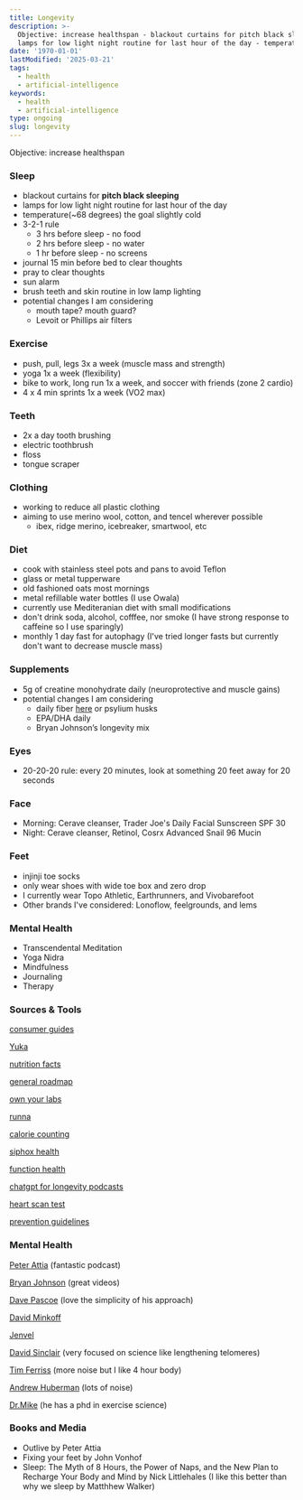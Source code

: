 ```yaml
---
title: Longevity
description: >-
  Objective: increase healthspan - blackout curtains for pitch black sleeping -
  lamps for low light night routine for last hour of the day - temperature(68...
date: '1970-01-01'
lastModified: '2025-03-21'
tags:
  - health
  - artificial-intelligence
keywords:
  - health
  - artificial-intelligence
type: ongoing
slug: longevity
---
```


Objective: increase healthspan

### Sleep
- blackout curtains for **pitch black sleeping**
- lamps for low light night routine for last hour of the day
- temperature(~68 degrees) the goal slightly cold
- 3-2-1 rule
    - 3 hrs before sleep - no food
    - 2 hrs before sleep - no water
    - 1 hr before sleep - no screens
- journal 15 min before bed to clear thoughts
- pray to clear thoughts
- sun alarm
- brush teeth and skin routine in low lamp lighting
- potential changes I am considering
    - mouth tape? mouth guard?
    - Levoit or Phillips air filters

### Exercise
- push, pull, legs 3x a week (muscle mass and strength)
- yoga 1x a week (flexibility)
- bike to work, long run 1x a week, and soccer with friends (zone 2 cardio)
- 4 x 4 min sprints 1x a week (VO2 max)

### Teeth
- 2x a day tooth brushing
- electric toothbrush
- floss
- tongue scraper

### Clothing
- working to reduce all plastic clothing
- aiming to use merino wool, cotton, and tencel wherever possible
    - ibex, ridge merino, icebreaker, smartwool, etc

### Diet
- cook with stainless steel pots and pans to avoid Teflon
- glass or metal tupperware
- old fashioned oats most mornings
- metal refillable water bottles (I use Owala)
- currently use Mediteranian diet with small modifications
- don't drink soda, alcohol, cofffee, nor smoke (I have strong response to caffeine so I use sparingly)
- monthly 1 day fast for autophagy (I've tried longer fasts but currently don't want to decrease muscle mass)

### Supplements
- 5g of creatine monohydrate daily (neuroprotective and muscle gains)
- potential changes I am considering
    - daily fiber [here](https://www.amazon.com/NutriSource-Supplement-Powder-Unflavored-Canister/dp/B00CJB9JO6/) or psylium husks
    - EPA/DHA daily
    - Bryan Johnson’s longevity mix

### Eyes
- 20-20-20 rule: every 20 minutes, look at something 20 feet away for 20 seconds

### Face
- Morning: Cerave cleanser, Trader Joe's Daily Facial Sunscreen SPF 30
- Night: Cerave cleanser, Retinol, Cosrx Advanced Snail 96 Mucin

### Feet
- injinji toe socks
- only wear shoes with wide toe box and zero drop
- I currently wear Topo Athletic, Earthrunners, and Vivobarefoot
- Other brands I've considered: Lonoflow, feelgrounds, and lems

### Mental Health
- Transcendental Meditation
- Yoga Nidra
- Mindfulness
- Journaling
- Therapy

### Sources & Tools

[consumer guides](https://www.ewg.org/consumer-guides)

[Yuka](https://yuka.io/en/)

[nutrition facts](https://nutritionfacts.org/topics/longevity/)

[general roadmap](https://drstanfield.com/pages/roadmap)

[own your labs](https://ownyourlabs.com/shop-oyl/)

[runna](https://www.runna.com/)

[calorie counting](https://cronometer.com/)

[siphox health](https://siphoxhealth.com/)

[function health](https://functionhealth.com/)

[chatgpt for longevity podcasts](https://podcast-gpt-podcastgpt.koyeb.app/)

[heart scan test](https://sorinmedicalny.com)

[prevention guidelines](https://www.uspreventiveservicestaskforce.org/webview/#!/)

### Mental Health
[Peter Attia](http://davepascoe.net) (fantastic podcast)

[Bryan Johnson](https://protocol.bryanjohnson.com) (great videos)

[Dave Pascoe](http://davepascoe.net) (love the simplicity of his approach)

[David Minkoff](https://www.institutereg.com/routine.html)

[Jenvel](https://www.jenvel.co)

[David Sinclair](https://en.wikipedia.org/wiki/David_A._Sinclair) (very focused on science like lengthening telomeres)

[Tim Ferriss](https://tim.blog/podcast/) (more noise but I like 4 hour body)

[Andrew Huberman](https://www.hubermanlab.com) (lots of noise)

[Dr.Mike](https://www.youtube.com/@RenaissancePeriodization) (he has a phd in exercise science)

### Books and Media
- Outlive by Peter Attia
- Fixing your feet by John Vonhof
- Sleep: The Myth of 8 Hours, the Power of Naps, and the New Plan to Recharge Your Body and Mind by Nick Littlehales (I like this better than why we sleep by Matthhew Walker)

